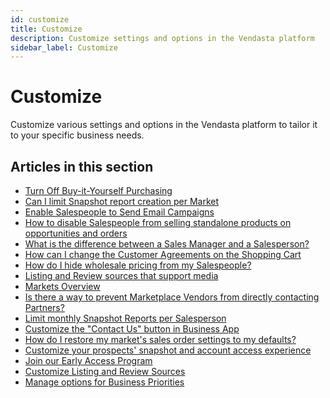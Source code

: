 ```yaml
---
id: customize
title: Customize
description: Customize settings and options in the Vendasta platform
sidebar_label: Customize
---
```


# Customize

Customize various settings and options in the Vendasta platform to tailor it to your specific business needs.

## Articles in this section

- [Turn Off Buy-it-Yourself Purchasing](/administration/platform-settings/customize/turn-off-buy-it-yourself-purchasing)
- [Can I limit Snapshot report creation per Market](/administration/platform-settings/customize/limit-snapshot-report-creation-per-market)
- [Enable Salespeople to Send Email Campaigns](/administration/platform-settings/customize/enable-salespeople-to-send-email-campaigns)
- [How to disable Salespeople from selling standalone products on opportunities and orders](/administration/platform-settings/customize/disable-salespeople-standalone-products)
- [What is the difference between a Sales Manager and a Salesperson?](/administration/platform-settings/customize/sales-manager-vs-salesperson-difference)
- [How can I change the Customer Agreements on the Shopping Cart](/administration/platform-settings/customize/change-customer-agreements-shopping-cart)
- [How do I hide wholesale pricing from my Salespeople?](/administration/platform-settings/customize/hide-wholesale-pricing-from-salespeople)
- [Listing and Review sources that support media](/administration/platform-settings/customize/listing-and-review-sources-that-support-media)
- [Markets Overview](/administration/platform-settings/customize/markets-overview)
- [Is there a way to prevent Marketplace Vendors from directly contacting Partners?](/administration/platform-settings/customize/prevent-marketplace-vendors-contact)
- [Limit monthly Snapshot Reports per Salesperson](/administration/platform-settings/customize/limit-monthly-snapshot-reports)
- [Customize the "Contact Us" button in Business App](/administration/platform-settings/customize/customize-contact-us-button-business-app)
- [How do I restore my market's sales order settings to my defaults?](/administration/platform-settings/customize/restore-market-sales-order-settings)
- [Customize your prospects' snapshot and account access experience](/administration/platform-settings/customize/customize-prospects-snapshot)
- [Join our Early Access Program](/administration/platform-settings/customize/join-our-early-access-program)
- [Customize Listing and Review Sources](/administration/platform-settings/customize/customize-listing-and-review-sources)
- [Manage options for Business Priorities](/administration/platform-settings/customize/manage-options-for-business-priorities)